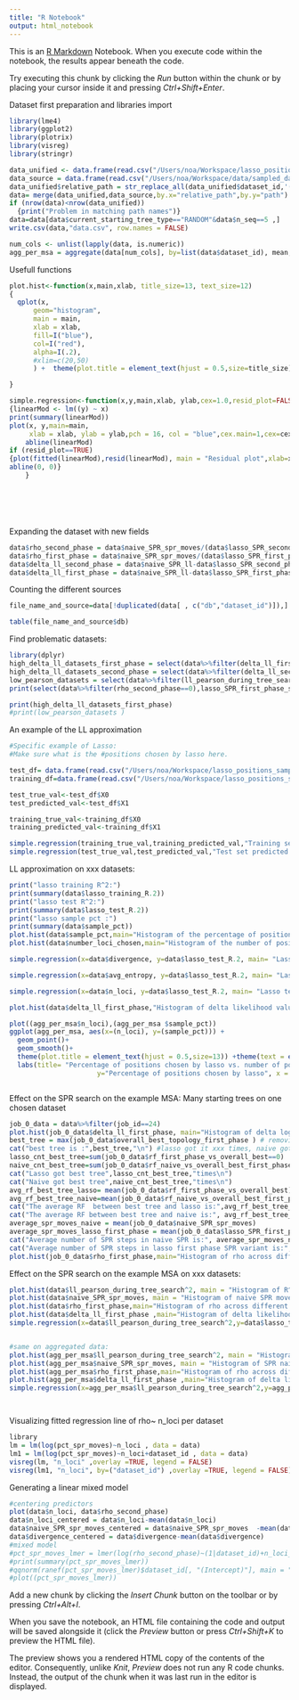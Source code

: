 ```yaml
---
title: "R Notebook"
output: html_notebook
---
```


This is an [R Markdown](http://rmarkdown.rstudio.com) Notebook. When you execute code within the notebook, the results appear beneath the code. 

Try executing this chunk by clicking the *Run* button within the chunk or by placing your cursor inside it and pressing *Ctrl+Shift+Enter*. 





Dataset first preparation and libraries import
```r
library(lme4)
library(ggplot2)
library(plotrix)
library(visreg)
library(stringr)

data_unified <- data.frame(read.csv("/Users/noa/Workspace/lasso_positions_sampling_results/spr_raxml.csv",header = TRUE, na.strings = ""))
data_source = data.frame(read.csv("/Users/noa/Workspace/data/sampled_datasets.csv",header = TRUE, na.strings = ""))
data_unified$relative_path = str_replace_all(data_unified$dataset_id,'(/groups/pupko/noaeker/data/ABC_DR/)|(/ref_msa.aa.phy)',"")
data= merge(data_unified,data_source,by.x="relative_path",by.y="path")
if (nrow(data)<nrow(data_unified))
  {print("Problem in matching path names")}
data=data[data$current_starting_tree_type=="RANDOM"&data$n_seq==5 ,]
write.csv(data,"data.csv", row.names = FALSE)

num_cols <- unlist(lapply(data, is.numeric)) 
agg_per_msa = aggregate(data[num_cols], by=list(data$dataset_id), mean,na.action = na.pass)


```

Usefull functions
```r
plot.hist<-function(x,main,xlab, title_size=13, text_size=12)
{
  qplot(x,
      geom="histogram",
      main = main, 
      xlab = xlab,  
      fill=I("blue"), 
      col=I("red"), 
      alpha=I(.2),
      #xlim=c(20,50)
      ) +  theme(plot.title = element_text(hjust = 0.5,size=title_size)) +theme(text = element_text(size = text_size)) 

}

simple.regression<-function(x,y,main,xlab, ylab,cex=1.0,resid_plot=FALSE)
{linearMod <- lm((y) ~ x)
print(summary(linearMod)) 
plot(x, y,main=main,
     xlab = xlab, ylab = ylab,pch = 16, col = "blue",cex.main=1,cex=cex)
	abline(linearMod)
if (resid_plot==TRUE)
{plot(fitted(linearMod),resid(linearMod), main = "Residual plot",xlab=xlab)
abline(0, 0)}
	}







```

Expanding the dataset with new fields
```r
data$rho_second_phase = data$naive_SPR_spr_moves/(data$lasso_SPR_second_phase_spr_moves+(data$lasso_SPR_first_phase_spr_moves*data$sample_pct))
data$rho_first_phase = data$naive_SPR_spr_moves/(data$lasso_SPR_first_phase_spr_moves*data$sample_pct)
data$delta_ll_second_phase = data$naive_SPR_ll-data$lasso_SPR_second_phase_ll
data$delta_ll_first_phase = data$naive_SPR_ll-data$lasso_SPR_first_phase_ll

```


Counting the different sources
```r
file_name_and_source=data[!duplicated(data[ , c("db","dataset_id")]),]

table(file_name_and_source$db)
```


Find problematic datasets:
```r
library(dplyr)
high_delta_ll_datasets_first_phase = select(data%>%filter(delta_ll_first_phase==max(data$delta_ll_first_phase)),dataset_id, n_loci,delta_ll_first_phase, delta_ll_second_phase,ll_pearson_during_tree_search, divergence, avg_entropy, n_loci,number_loci_chosen, sample_pct,lasso_test_R.2,lasso_training_R.2)
high_delta_ll_datasets_second_phase = select(data%>%filter(delta_ll_second_phase==max(data$delta_ll_second_phase)),dataset_id, n_loci, delta_ll_first_phase, delta_ll_second_phase,ll_pearson_during_tree_search)
low_pearson_datasets = select(data%>%filter(ll_pearson_during_tree_search==min(data$ll_pearson_during_tree_search)),dataset_id, n_loci,ll_pearson_during_tree_search,delta_ll_second_phase)
print(select(data%>%filter(rho_second_phase==0),lasso_SPR_first_phase_spr_moves, lasso_SPR_second_phase_spr_moves, naive_SPR_spr_moves))

print(high_delta_ll_datasets_first_phase)
#print(low_pearson_datasets )
```


An example of the LL approximation

```r
#Specific example of Lasso: 
#Make sure what is the #positions chosen by lasso here.

test_df= data.frame(read.csv("/Users/noa/Workspace/lasso_positions_sampling_results/test_sitelh_df_prediction.csv",header = TRUE, na.strings = ""))
training_df=data.frame(read.csv("/Users/noa/Workspace/lasso_positions_sampling_results/training_sitelh_df_prediction.csv",header = TRUE, na.strings = ""))

test_true_val<-test_df$X0
test_predicted_val<-test_df$X1

training_true_val<-training_df$X0
training_predicted_val<-training_df$X1

simple.regression(training_true_val,training_predicted_val,"Training set predicted log likelihood vs true log likelihood","Training set true log likelihood","Training set predicted log likelihood")
simple.regression(test_true_val,test_predicted_val,"Test set predicted log likelihood vs true log likelihood","Test set true log likelihood","Test set predicted log likelihood",cex=1)

```

LL approximation on xxx datasets:
```r
print("lasso training R^2:")
print(summary(data$lasso_training_R.2))
print("lasso test R^2:")
print(summary(data$lasso_test_R.2))
print("lasso sample pct :")
print(summary(data$sample_pct))
plot.hist(data$sample_pct,main="Histogram of the percentage of positions chosen by Lasso across MSAs", xlab="percentage of positions chosen by Lasso")
plot.hist(data$number_loci_chosen,main="Histogram of the number of positions chosen by Lasso across MSAs", xlab="number of positions chosen by Lasso")

simple.regression(x=data$divergence, y=data$lasso_test_R.2, main= "Lasso test R^2 vs. divergence", xlab="divergence",ylab="lasso_test_R.2")

simple.regression(x=data$avg_entropy, y=data$lasso_test_R.2, main= "Lasso test R^2 vs. Entropy", xlab="Entropy",ylab="lasso_test_R.2")

simple.regression(x=data$n_loci, y=data$lasso_test_R.2, main= "Lasso test R^2 vs. number of positions", xlab="Number of positions",ylab="lasso_test_R.2")

plot.hist(data$delta_ll_first_phase,"Histogram of delta likelihood values across MSAs and starting trees", xlab="delta log likelihood value")

plot((agg_per_msa$n_loci),(agg_per_msa $sample_pct))
ggplot(agg_per_msa, aes(x=(n_loci), y=(sample_pct))) + 
  geom_point()+
  geom_smooth()+
  theme(plot.title = element_text(hjust = 0.5,size=13)) +theme(text = element_text(size = 12))+
  labs(title= "Percentage of positions chosen by lasso vs. number of positions across MSAs",
                      y="Percentage of positions chosen by lasso", x = "Number of positions")



```

Effect on the SPR search on the example MSA:
Many starting trees on one chosen dataset
```r

job_0_data = data%>%filter(job_id==24)
plot.hist(job_0_data$delta_ll_first_phase, main="Histogram of delta log likelihood values between naive SPR and its lasso based variant", xlab="Delta log likelihood", title_size=12, text_size=11)
best_tree = max(job_0_data$overall_best_topology_first_phase ) # removing duplicates
cat("best tree is :",best_tree,"\n") #lasso got it xxx times, naive got it yyy times
lasso_cnt_best_tree=sum(job_0_data$rf_first_phase_vs_overall_best==0)
naive_cnt_best_tree=sum(job_0_data$rf_naive_vs_overall_best_first_phase==0)
cat("Lasso got best tree",lasso_cnt_best_tree,"times\n")
cat("Naive got best tree",naive_cnt_best_tree,"times\n")
avg_rf_best_tree_lasso= mean(job_0_data$rf_first_phase_vs_overall_best)
avg_rf_best_tree_naive=mean(job_0_data$rf_naive_vs_overall_best_first_phase)
cat("The average RF  between best tree and lasso is:",avg_rf_best_tree_lasso,"\n")
cat("The average RF between best tree and naive is:", avg_rf_best_tree_naive,"\n")
average_spr_moves_naive = mean(job_0_data$naive_SPR_spr_moves)
average_spr_moves_lasso_first_phase = mean(job_0_data$lasso_SPR_first_phase_spr_moves)
cat("Average number of SPR steps in naive SPR is:", average_spr_moves_naive,"\n")
cat("Average number of SPR steps in lasso first phase SPR variant is:", average_spr_moves_lasso_first_phase,"\n" )
plot.hist(job_0_data$rho_first_phase,main="Histogram of rho across different starting trees",xlab="rho")
```


Effect on the SPR search on the example MSA on xxx datasets:

```r
plot.hist(data$ll_pearson_during_tree_search^2, main = "Histogram of R^2 during tree search", xlab="R^2 during tree #search")
plot.hist(data$naive_SPR_spr_moves, main = "Histogram of naive SPR moves across different MSAs and starting trees", xlab="SPR moves")
plot.hist(data$rho_first_phase,main="Histogram of rho across different MSAs and starting trees",xlab="rho")
plot.hist(data$delta_ll_first_phase ,main="Histogram of delta likelihood values across different MSAs and starting trees",xlab="rho")
simple.regression(x=data$ll_pearson_during_tree_search^2,y=data$lasso_test_R.2,main="Lasso test R^2 vs R^2 during tree search",xlab="R^2 during tree search",ylab="Lasso test R^2")


#same on aggregated data:
plot.hist(agg_per_msa$ll_pearson_during_tree_search^2, main = "Histogram of R^2 during tree search (aggregated)", xlab="R^2 during tree #search")
plot.hist(agg_per_msa$naive_SPR_spr_moves, main = "Histogram of SPR naive moves across different MSAs and starting trees (aggregated)", xlab="SPR moves")
plot.hist(agg_per_msa$rho_first_phase,main="Histogram of rho across different MSAs and starting trees (aggregated)",xlab="rho")
plot.hist(agg_per_msa$delta_ll_first_phase ,main="Histogram of delta likelihood values across different MSAs and starting trees (aggregated)",xlab="rho")
simple.regression(x=agg_per_msa$ll_pearson_during_tree_search^2,y=agg_per_msa$lasso_test_R.2,main="Lasso test R^2 vs R^2 during tree search (aggregated)",xlab="R^2 during tree search",ylab="Lasso test R^2")




```




Visualizing  fitted regression line of rho~ n_loci per dataset

```r
library
lm = lm(log(pct_spr_moves)~n_loci , data = data)
lm1 = lm(log(pct_spr_moves)~n_loci+dataset_id , data = data)
visreg(lm, "n_loci" ,overlay =TRUE, legend = FALSE)
visreg(lm1, "n_loci", by=("dataset_id") ,overlay =TRUE, legend = FALSE)

```

Generating a linear mixed model
```r
#centering predictors
plot(data$n_loci, data$rho_second_phase)
data$n_loci_centered = data$n_loci-mean(data$n_loci)
data$naive_SPR_spr_moves_centered = data$naive_SPR_spr_moves  -mean(data$naive_SPR_spr_moves)
data$divergence_centered = data$divergence-mean(data$divergence)
#mixed model
#pct_spr_moves_lmer = lmer(log(rho_second_phase)~(1|dataset_id)+n_loci_centered+divergence_centered,data)
#print(summary(pct_spr_moves_lmer))
#qqnorm(ranef(pct_spr_moves_lmer)$dataset_id[, "(Intercept)"], main = "Random effects")
#plot((pct_spr_moves_lmer))


```


Add a new chunk by clicking the *Insert Chunk* button on the toolbar or by pressing *Ctrl+Alt+I*.

When you save the notebook, an HTML file containing the code and output will be saved alongside it (click the *Preview* button or press *Ctrl+Shift+K* to preview the HTML file).

The preview shows you a rendered HTML copy of the contents of the editor. Consequently, unlike *Knit*, *Preview* does not run any R code chunks. Instead, the output of the chunk when it was last run in the editor is displayed.
